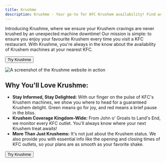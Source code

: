 ```yaml
---
title: Krushme
description: Krushme - Your go-to for KFC Krushem availability! Find working machines and store hours nationwide to satisfy your cravings.
---
```


Introducing Krushme, where we ensure your Krushem cravings are never krushed by an unexpected machine downtime! Our mission is simple: to ensure you enjoy your favourite Krushem every time you visit a KFC restaurant. With Krushme, you're always in the know about the availability of Krushem machines at your nearest KFC.

<Button center className="mx-auto" href="https://krushme.co.uk/">Try Krushme</Button>

<Image alt="A screenshot of the Krushme website in action" height={837} src="/apps/krushme/screenshot-1.jpg" width={1200} />

## Why You'll Love Krushme:

* **Stay Informed, Stay Delighted:** With our finger on the pulse of KFC's Krushem machines, we show you where to head for a guaranteed Krushem delight. Green means go for joy, and red means a brief pause in the bliss.
* **Krushem Coverage Kingdom-Wide:** From John o' Groats to Land's End, we monitor every KFC outlet. You'll always know where your next Krushem treat awaits!
* **More Than Just Krushems:** It's not just about the Krushem status. We also provide you with essential info like the opening and closing times of KFC outlets, so your plans are as smooth as your favorite shake.

<Button center className="mx-auto" href="https://krushme.co.uk/">Try Krushme</Button>
